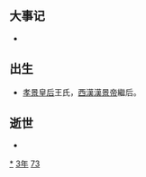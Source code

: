 {{yearTOC|-173|西汉[[汉文帝|汉文帝]]'''[[前元|前元]]七年'''}}

== 大事记 ==
*

== 出生 ==
*[[孝景皇后|孝景皇后]]王氏，[[西漢|西漢]][[漢景帝|漢景帝]]繼后。

== 逝世 ==
{{Wikisource year mention}}
*

[[Category:前173年|*]]
[[Category:前170年代|3年]]
[[Category:前2世纪各年|73]]